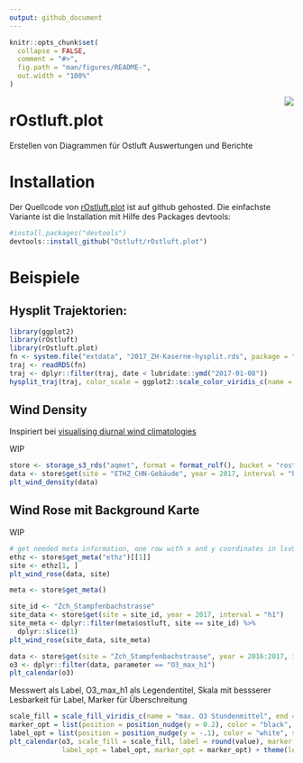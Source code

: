 ```yaml
---
output: github_document
---
```

<!-- README.md is generated from README.Rmd. Please edit that file -->



```r
knitr::opts_chunk$set(
  collapse = FALSE,
  comment = "#>",
  fig.path = "man/figures/README-",
  out.width = "100%"
)
```

<img src="man/figures/logo.png" align="right" />

# rOstluft.plot

Erstellen von Diagrammen für Ostluft Auswertungen und Berichte


# Installation

Der Quellcode von [rOstluft.plot](https://github.com/Ostluft/rOstluft.plot) ist auf github gehosted. Die einfachste 
Variante ist die Installation mit Hilfe des Packages devtools:

```r
#install.packages("devtools")
devtools::install_github("Ostluft/rOstluft.plot")
```


# Beispiele

## Hysplit Trajektorien:
```r
library(ggplot2)
library(rOstluft)
library(rOstluft.plot)
fn <- system.file("extdata", "2017_ZH-Kaserne-hysplit.rds", package = "rOstluft.data")
traj <- readRDS(fn)
traj <- dplyr::filter(traj, date < lubridate::ymd("2017-01-08"))
hysplit_traj(traj, color_scale = ggplot2::scale_color_viridis_c(name = "m agl."))
```

## Wind Density

Inspiriert bei [visualising diurnal wind climatologies](https://www.r-bloggers.com/visualising-diurnal-wind-climatologies-2/)

WIP

```r

store <- storage_s3_rds("aqmet", format = format_rolf(), bucket = "rostluft", prefix = "aqmet")
data <- store$get(site = "ETHZ_CHN-Gebäude", year = 2017, interval = "h1")
plt_wind_density(data)
```


## Wind Rose mit Background Karte

WIP

```r
# get needed meta information, one row with x and y coordinates in lsv95
ethz <- store$get_meta("ethz")[[1]]
site <- ethz[1, ]
plt_wind_rose(data, site)
```

```r
meta <- store$get_meta()

site_id <- "Zch_Stampfenbachstrasse"
site_data <- store$get(site = site_id, year = 2017, interval = "h1")
site_meta <- dplyr::filter(meta$ostluft, site == site_id) %>% 
  dplyr::slice(1)
plt_wind_rose(site_data, site_meta)
```


```r
data <- store$get(site = "Zch_Stampfenbachstrasse", year = 2016:2017, interval = "d1")
o3 <- dplyr::filter(data, parameter == "O3_max_h1")
plt_calendar(o3)
```

Messwert als Label, O3_max_h1 als Legendentitel, Skala mit bessserer Lesbarkeit für Label, Marker für Überschreitung
```r
scale_fill = scale_fill_viridis_c(name = "max. O3 Stundenmittel", end = 0.9, option = "magma")
marker_opt = list(position = position_nudge(y = 0.2), color = "black", size = 2)
label_opt = list(position = position_nudge(y = -.1), color = "white", size = 3, fontface = "bold")
plt_calendar(o3, scale_fill = scale_fill, label = round(value), marker = value > 120, 
             label_opt = label_opt, marker_opt = marker_opt) + theme(legend.position="top")
              

```


